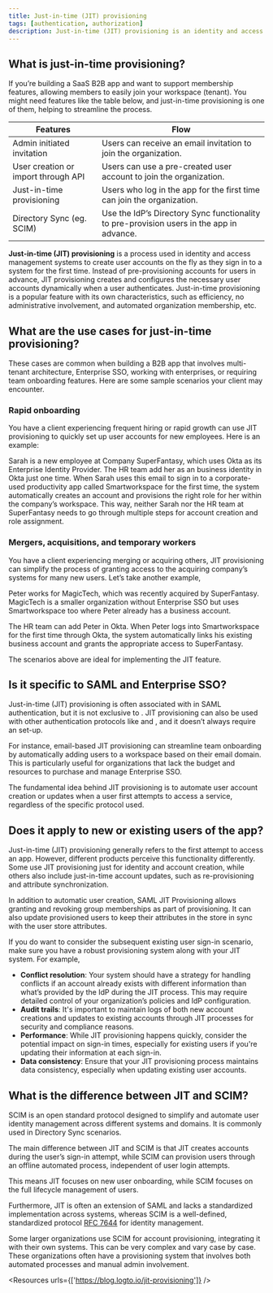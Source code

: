 ```yaml
---
title: Just-in-time (JIT) provisioning
tags: [authentication, authorization]
description: Just-in-time (JIT) provisioning is an identity and access management (IAM) process where user accounts are created dynamically and automatically when a user attempts to access a system or application for the first time. This approach helps streamline the onboarding process and ensures that user accounts are only created when needed, reducing administrative overhead and improving security.
---
```


## What is just-in-time provisioning?

If you’re building a SaaS B2B app and want to support membership features, allowing members to easily join your workspace (tenant). You might need features like the table below, and just-in-time provisioning is one of them, helping to streamline the process.

| Features | Flow |
| --- | --- |
| Admin initiated invitation | Users can receive an email invitation to join the organization. |
| User creation or import through API | Users can use a pre-created user account to join the organization. |
| Just-in-time provisioning | Users who log in the app for the first time can join the organization. |
| Directory Sync (eg. SCIM) | Use the IdP’s Directory Sync functionality to pre-provision users in the app in advance. |

**Just-in-time (JIT) provisioning** is a process used in identity and access management systems to create user accounts on the fly as they sign in to a system for the first time. Instead of pre-provisioning accounts for users in advance, JIT provisioning creates and configures the necessary user accounts dynamically when a user authenticates. Just-in-time provisioning is a popular feature with its own characteristics, such as efficiency, no administrative involvement, and automated organization membership, etc. 

## What are the use cases for just-in-time provisioning?

These cases are common when building a B2B app that involves multi-tenant architecture, Enterprise SSO, working with enterprises, or requiring team onboarding features. Here are some sample scenarios your client may encounter.

### Rapid onboarding

You have a client experiencing frequent hiring or rapid growth can use JIT provisioning to quickly set up user accounts for new employees. Here is an example:

Sarah is a new employee at Company SuperFantasy, which uses Okta as its Enterprise Identity Provider. The HR team add her as an business identity in Okta just one time. When Sarah uses this email to sign in to a corporate-used productivity app called Smartworkspace for the first time, the system automatically creates an account and provisions the right role for her within the company’s workspace. This way, neither Sarah nor the HR team at SuperFantasy needs to go through multiple steps for account creation and role assignment.

### Mergers, acquisitions, and temporary workers

You have a client experiencing merging or acquiring others, JIT provisioning can simplify the process of granting access to the acquiring company’s systems for many new users. Let’s take another example,

Peter works for MagicTech, which was recently acquired by SuperFantasy. MagicTech is a smaller organization without Enterprise SSO but uses Smartworkspace too where Peter already has a business account.

The HR team can add Peter in Okta. When Peter logs into Smartworkspace for the first time through Okta, the system automatically links his existing business account and grants the appropriate access to SuperFantasy.

The scenarios above are ideal for implementing the JIT feature.

## Is it specific to SAML and Enterprise SSO?

Just-in-time (JIT) provisioning is often associated with <Ref slug="enterprise-sso" /> in SAML authentication, but it is not exclusive to <Ref slug="saml" />. JIT provisioning can also be used with other authentication protocols like <Ref slug="oauth-2.0" /> and <Ref slug="openid-connect" />, and it doesn’t always require an <Ref slug="enterprise-sso" /> set-up.

For instance, email-based JIT provisioning can streamline team onboarding by automatically adding users to a workspace based on their email domain. This is particularly useful for organizations that lack the budget and resources to purchase and manage Enterprise SSO.

The fundamental idea behind JIT provisioning is to automate user account creation or updates when a user first attempts to access a service, regardless of the specific protocol used.

## Does it apply to new or existing users of the app?

Just-in-time (JIT) provisioning generally refers to the first attempt to access an app. However, different products perceive this functionality differently. Some use JIT provisioning just for identity and account creation, while others also include just-in-time account updates, such as re-provisioning and attribute synchronization.

In addition to automatic user creation, SAML JIT Provisioning allows granting and revoking group memberships as part of provisioning. It can also update provisioned users to keep their attributes in the <Ref slug="service-provider" /> store in sync with the <Ref slug="identity-provider" /> user store attributes.

If you do want to consider the subsequent existing user sign-in scenario, make sure you have a robust provisioning system along with your JIT system. For example,

- **Conflict resolution**: Your system should have a strategy for handling conflicts if an account already exists with different information than what’s provided by the IdP during the JIT process. This may require detailed control of your organization’s policies and IdP configuration.
- **Audit trails**: It's important to maintain logs of both new account creations and updates to existing accounts through JIT processes for security and compliance reasons.
- **Performance**: While JIT provisioning happens quickly, consider the potential impact on sign-in times, especially for existing users if you're updating their information at each sign-in.
- **Data consistency**: Ensure that your JIT provisioning process maintains data consistency, especially when updating existing user accounts.

## What is the difference between JIT and SCIM?

SCIM is an open standard protocol designed to simplify and automate user identity management across different systems and domains. It is commonly used in Directory Sync scenarios.

The main difference between JIT and SCIM is that JIT creates accounts during the user’s sign-in attempt, while SCIM can provision users through an offline automated process, independent of user login attempts.

This means JIT focuses on new user onboarding, while SCIM focuses on the full lifecycle management of users.

Furthermore, JIT is often an extension of SAML and lacks a standardized implementation across systems, whereas SCIM is a well-defined, standardized protocol [RFC 7644](https://datatracker.ietf.org/doc/html/rfc7644) for identity management.

Some larger organizations use SCIM for account provisioning, integrating it with their own systems. This can be very complex and vary case by case. These organizations often have a provisioning system that involves both automated processes and manual admin involvement.

<Resources urls={['https://blog.logto.io/jit-provisioning']} />
